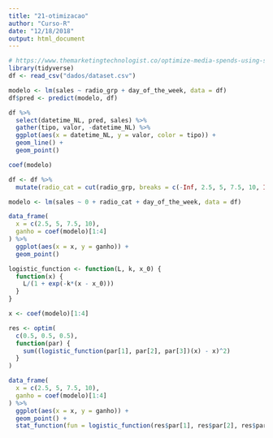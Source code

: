 ```yaml
---
title: "21-otimizacao"
author: "Curso-R"
date: "12/18/2018"
output: html_document
---
```


```r
# https://www.themarketingtechnologist.co/optimize-media-spends-using-s-response-curves/
library(tidyverse)
df <- read_csv("dados/dataset.csv")
```

```r
modelo <- lm(sales ~ radio_grp + day_of_the_week, data = df)
df$pred <- predict(modelo, df)

df %>% 
  select(datetime_NL, pred, sales) %>% 
  gather(tipo, valor, -datetime_NL) %>% 
  ggplot(aes(x = datetime_NL, y = valor, color = tipo)) +
  geom_line() +
  geom_point()
```

```r
coef(modelo)
```

```r
df <- df %>% 
  mutate(radio_cat = cut(radio_grp, breaks = c(-Inf, 2.5, 5, 7.5, 10, Inf)))

modelo <- lm(sales ~ 0 + radio_cat + day_of_the_week, data = df)

data_frame(
  x = c(2.5, 5, 7.5, 10),
  ganho = coef(modelo)[1:4]
) %>% 
  ggplot(aes(x = x, y = ganho)) +
  geom_point()
```

```r
logistic_function <- function(L, k, x_0) {
  function(x) {
    L/(1 + exp(-k*(x - x_0)))
  }
}

x <- coef(modelo)[1:4]

res <- optim(
  c(0.5, 0.5, 0.5),
  function(par) {
    sum((logistic_function(par[1], par[2], par[3])(x) - x)^2)
  }
)

data_frame(
  x = c(2.5, 5, 7.5, 10),
  ganho = coef(modelo)[1:4]
) %>% 
  ggplot(aes(x = x, y = ganho)) +
  geom_point() +
  stat_function(fun = logistic_function(res$par[1], res$par[2], res$par[3]))
```

